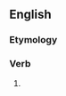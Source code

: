 ==English==

===Etymology===
{{suffix|en|talk|est}}

===Verb===
{{head|en|verb form}}

# {{en-archaic second-person singular of|talk|lang=en}}